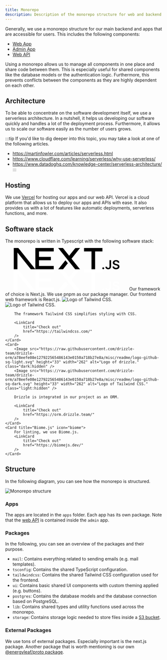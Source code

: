 ```yaml
---
title: Monorepo
description: Description of the monorepo structure for web and backend.
---
```



Generally, we use a monorepo structure for our main backend and apps that are accessible for users. This includes the following components:

- [Web App](/web/overview)
- [Admin App](/admin/overview)
- [Web API](/web_api/overview)

Using a monorepo allows us to manage all components in one place and share code between them. This is especially useful for shared components like the database models or the authentication logic. Furthermore, this prevents conflicts between the components as they are highly dependent on each other.

## Architecture

To be able to concentrate on the software development itself, we use a serverless architecture. In a nutshell, it helps us developing our software quickly and handles a lot of the deployment process. Furthermore, it allows us to scale our software easily as the number of users grows.

:::tip
If you'd like to dig deeper into this topic, you may take a look at one of the following articles.
- https://martinfowler.com/articles/serverless.html
- https://www.cloudflare.com/learning/serverless/why-use-serverless/
- https://www.datadoghq.com/knowledge-center/serverless-architecture/
:::

## Hosting

We use [Vercel](https://vercel.com/) for hosting our apps and our web API. Vercel is a cloud platform that allows us to deploy our apps and APIs with ease. It also provides us with a lot of features like automatic deployments, serverless functions, and more.

## Software stack

The monorepo is written in Typescript with the following software stack:

<CardGrid stagger>
    <Card>
        <svg class="dark:hidden" aria-label="Next.js logotype" height="68" role="img" viewBox="0 0 394 79" width="394"><path d="M261.919 0.0330722H330.547V12.7H303.323V79.339H289.71V12.7H261.919V0.0330722Z" fill="black"></path><path d="M149.052 0.0330722V12.7H94.0421V33.0772H138.281V45.7441H94.0421V66.6721H149.052V79.339H80.43V12.7H80.4243V0.0330722H149.052Z" fill="black"></path><path d="M183.32 0.0661486H165.506L229.312 79.3721H247.178L215.271 39.7464L247.127 0.126654L229.312 0.154184L206.352 28.6697L183.32 0.0661486Z" fill="black"></path><path d="M201.6 56.7148L192.679 45.6229L165.455 79.4326H183.32L201.6 56.7148Z" fill="black"></path><path clip-rule="evenodd" d="M80.907 79.339L17.0151 0H0V79.3059H13.6121V16.9516L63.8067 79.339H80.907Z" fill="black" fill-rule="evenodd"></path><path d="M333.607 78.8546C332.61 78.8546 331.762 78.5093 331.052 77.8186C330.342 77.1279 329.991 76.2917 330 75.3011C329.991 74.3377 330.342 73.5106 331.052 72.8199C331.762 72.1292 332.61 71.7838 333.607 71.7838C334.566 71.7838 335.405 72.1292 336.115 72.8199C336.835 73.5106 337.194 74.3377 337.204 75.3011C337.194 75.9554 337.028 76.5552 336.696 77.0914C336.355 77.6368 335.922 78.064 335.377 78.373C334.842 78.6911 334.252 78.8546 333.607 78.8546Z" fill="black"></path><path d="M356.84 45.4453H362.872V68.6846C362.863 70.8204 362.401 72.6472 361.498 74.1832C360.585 75.7191 359.321 76.8914 357.698 77.7185C356.084 78.5364 354.193 78.9546 352.044 78.9546C350.079 78.9546 348.318 78.6001 346.75 77.9094C345.182 77.2187 343.937 76.1826 343.024 74.8193C342.101 73.456 341.649 71.7565 341.649 69.7207H347.691C347.7 70.6114 347.903 71.3838 348.29 72.0291C348.677 72.6744 349.212 73.1651 349.895 73.5105C350.586 73.8559 351.38 74.0286 352.274 74.0286C353.243 74.0286 354.073 73.8286 354.746 73.4196C355.419 73.0197 355.936 72.4199 356.296 71.6201C356.646 70.8295 356.831 69.8479 356.84 68.6846V45.4453Z" fill="black"></path><path d="M387.691 54.5338C387.544 53.1251 386.898 52.0254 385.773 51.2438C384.638 50.4531 383.172 50.0623 381.373 50.0623C380.11 50.0623 379.022 50.2532 378.118 50.6258C377.214 51.0075 376.513 51.5164 376.033 52.1617C375.554 52.807 375.314 53.5432 375.295 54.3703C375.295 55.061 375.461 55.6608 375.784 56.1607C376.107 56.6696 376.54 57.0968 377.103 57.4422C377.656 57.7966 378.274 58.0874 378.948 58.3237C379.63 58.56 380.313 58.76 380.995 58.9236L384.14 59.6961C385.404 59.9869 386.631 60.3778 387.802 60.8776C388.973 61.3684 390.034 61.9955 390.965 62.7498C391.897 63.5042 392.635 64.413 393.179 65.4764C393.723 66.5397 394 67.7848 394 69.2208C394 71.1566 393.502 72.8562 392.496 74.3285C391.491 75.7917 390.043 76.9369 388.143 77.764C386.252 78.582 383.965 79 381.272 79C378.671 79 376.402 78.6002 374.493 77.8004C372.575 77.0097 371.08 75.8463 370.001 74.3194C368.922 72.7926 368.341 70.9294 368.258 68.7391H374.235C374.318 69.8842 374.687 70.8386 375.314 71.6111C375.95 72.3745 376.78 72.938 377.795 73.3197C378.819 73.6923 379.962 73.8832 381.226 73.8832C382.545 73.8832 383.707 73.6832 384.712 73.2924C385.708 72.9016 386.492 72.3564 387.055 71.6475C387.627 70.9476 387.913 70.1206 387.922 69.1754C387.913 68.312 387.654 67.5939 387.156 67.0304C386.649 66.467 385.948 65.9944 385.053 65.6127C384.15 65.231 383.098 64.8856 381.899 64.5857L378.081 63.6223C375.323 62.9225 373.137 61.8592 371.541 60.4323C369.937 59.0054 369.143 57.115 369.143 54.7429C369.143 52.798 369.678 51.0894 370.758 49.6261C371.827 48.1629 373.294 47.0268 375.148 46.2179C377.011 45.4 379.114 45 381.456 45C383.836 45 385.92 45.4 387.719 46.2179C389.517 47.0268 390.929 48.1538 391.952 49.5897C392.976 51.0257 393.511 52.6707 393.539 54.5338H387.691Z" fill="black"></path></svg>
        <svg class="light:hidden" aria-label="Next.js logotype" height="68" role="img" viewBox="0 0 394 79" width="394"><path d="M261.919 0.0330722H330.547V12.7H303.323V79.339H289.71V12.7H261.919V0.0330722Z" fill="white"></path><path d="M149.052 0.0330722V12.7H94.0421V33.0772H138.281V45.7441H94.0421V66.6721H149.052V79.339H80.43V12.7H80.4243V0.0330722H149.052Z" fill="white"></path><path d="M183.32 0.0661486H165.506L229.312 79.3721H247.178L215.271 39.7464L247.127 0.126654L229.312 0.154184L206.352 28.6697L183.32 0.0661486Z" fill="white"></path><path d="M201.6 56.7148L192.679 45.6229L165.455 79.4326H183.32L201.6 56.7148Z" fill="white"></path><path clip-rule="evenodd" d="M80.907 79.339L17.0151 0H0V79.3059H13.6121V16.9516L63.8067 79.339H80.907Z" fill="white" fill-rule="evenodd"></path><path d="M333.607 78.8546C332.61 78.8546 331.762 78.5093 331.052 77.8186C330.342 77.1279 329.991 76.2917 330 75.3011C329.991 74.3377 330.342 73.5106 331.052 72.8199C331.762 72.1292 332.61 71.7838 333.607 71.7838C334.566 71.7838 335.405 72.1292 336.115 72.8199C336.835 73.5106 337.194 74.3377 337.204 75.3011C337.194 75.9554 337.028 76.5552 336.696 77.0914C336.355 77.6368 335.922 78.064 335.377 78.373C334.842 78.6911 334.252 78.8546 333.607 78.8546Z" fill="white"></path><path d="M356.84 45.4453H362.872V68.6846C362.863 70.8204 362.401 72.6472 361.498 74.1832C360.585 75.7191 359.321 76.8914 357.698 77.7185C356.084 78.5364 354.193 78.9546 352.044 78.9546C350.079 78.9546 348.318 78.6001 346.75 77.9094C345.182 77.2187 343.937 76.1826 343.024 74.8193C342.101 73.456 341.649 71.7565 341.649 69.7207H347.691C347.7 70.6114 347.903 71.3838 348.29 72.0291C348.677 72.6744 349.212 73.1651 349.895 73.5105C350.586 73.8559 351.38 74.0286 352.274 74.0286C353.243 74.0286 354.073 73.8286 354.746 73.4196C355.419 73.0197 355.936 72.4199 356.296 71.6201C356.646 70.8295 356.831 69.8479 356.84 68.6846V45.4453Z" fill="white"></path><path d="M387.691 54.5338C387.544 53.1251 386.898 52.0254 385.773 51.2438C384.638 50.4531 383.172 50.0623 381.373 50.0623C380.11 50.0623 379.022 50.2532 378.118 50.6258C377.214 51.0075 376.513 51.5164 376.033 52.1617C375.554 52.807 375.314 53.5432 375.295 54.3703C375.295 55.061 375.461 55.6608 375.784 56.1607C376.107 56.6696 376.54 57.0968 377.103 57.4422C377.656 57.7966 378.274 58.0874 378.948 58.3237C379.63 58.56 380.313 58.76 380.995 58.9236L384.14 59.6961C385.404 59.9869 386.631 60.3778 387.802 60.8776C388.973 61.3684 390.034 61.9955 390.965 62.7498C391.897 63.5042 392.635 64.413 393.179 65.4764C393.723 66.5397 394 67.7848 394 69.2208C394 71.1566 393.502 72.8562 392.496 74.3285C391.491 75.7917 390.043 76.9369 388.143 77.764C386.252 78.582 383.965 79 381.272 79C378.671 79 376.402 78.6002 374.493 77.8004C372.575 77.0097 371.08 75.8463 370.001 74.3194C368.922 72.7926 368.341 70.9294 368.258 68.7391H374.235C374.318 69.8842 374.687 70.8386 375.314 71.6111C375.95 72.3745 376.78 72.938 377.795 73.3197C378.819 73.6923 379.962 73.8832 381.226 73.8832C382.545 73.8832 383.707 73.6832 384.712 73.2924C385.708 72.9016 386.492 72.3564 387.055 71.6475C387.627 70.9476 387.913 70.1206 387.922 69.1754C387.913 68.312 387.654 67.5939 387.156 67.0304C386.649 66.467 385.948 65.9944 385.053 65.6127C384.15 65.231 383.098 64.8856 381.899 64.5857L378.081 63.6223C375.323 62.9225 373.137 61.8592 371.541 60.4323C369.937 59.0054 369.143 57.115 369.143 54.7429C369.143 52.798 369.678 51.0894 370.758 49.6261C371.827 48.1629 373.294 47.0268 375.148 46.2179C377.011 45.4 379.114 45 381.456 45C383.836 45 385.92 45.4 387.719 46.2179C389.517 47.0268 390.929 48.1538 391.952 49.5897C392.976 51.0257 393.511 52.6707 393.539 54.5338H387.691Z" fill="white"></path></svg>
		Our framework of choice is Next.js.
        <LinkCard
            title="Check out"
            href="https://nextjs.org/"
        />
	</Card>
	<Card title="pnpm" icon="pnpm">
		We use pnpm as our package manager.
        <LinkCard
            title="Check out"
            href="https://pnpm.io/"
        />
	</Card>
	<Card title="React.js" icon="seti:react">
		Our frontend web framework is React.js.
        <LinkCard
            title="Check out"
            href="https://react.dev/"
        />
	</Card>
	<Card>
        <Image src={tailwindimage} alt="Logo of Tailwind CSS." class="dark:hidden" />
        <Image src={tailwindimageDark} alt="Logo of Tailwind CSS." class="light:hidden" />
        
        The framework Tailwind CSS simplifies styling with CSS.
		
        <LinkCard
            title="Check out"
            href="https://tailwindcss.com/"
        />
	</Card>
    <Card>
        <Image src="https://raw.githubusercontent.com/drizzle-team/drizzle-orm/a78eefe08e127922565486143e0150a718b27e8a/misc/readme/logo-github-sq-light.svg" height="33" width="262" alt="Logo of drizzle." class="dark:hidden" />
        <Image src="https://raw.githubusercontent.com/drizzle-team/drizzle-orm/a78eefe08e127922565486143e0150a718b27e8a/misc/readme/logo-github-sq-dark.svg" height="33" width="262" alt="Logo of Tailwind CSS." class="light:hidden" />
        
        Drizzle is integrated in our project as an ORM.
		
        <LinkCard
            title="Check out"
            href="https://orm.drizzle.team/"
        />
	</Card>
    <Card title="Biome.js" icon="biome">
		For linting, we use Biome.js.
        <LinkCard
            title="Check out"
            href="https://biomejs.dev/"
        />
	</Card>
</CardGrid>

## Structure

In the following diagram, you can see how the monorepo is structured.

![Monorepo structure](/src/assets/mono-repo-structure.svg)

### Apps

The apps are located in the `apps` folder. Each app has its own package. Note that the [web API](/web_api/overview) is contained inside the `admin` app.

### Packages

In the following, you can see an overview of the packages and their purpose.

- `mail`: Contains everything related to sending emails (e.g. mail templates).
- `tsconfig`: Contains the shared TypeScript configuration.
- `taildwindcss`: Contains the shared Tailwind CSS configuration used for the frontend.
- `ui`: Contains basic shared UI components with custom theming applied (e.g. buttons).
- `postgres`: Contains the database models and the database connection based on PostgreSQL.
- `lib`: Contains shared types and utility functions used across the monorepo.
- `storage`: Contains storage logic needed to store files inside a [S3 bucket](https://docs.aws.amazon.com/de_de/AmazonS3/latest/userguide/Welcome.html).

### External Packages

We use tons of external packages. Especially important is the next.js package. Another package that is worth mentioning is our own [@energyleaf/proto package](https://www.npmjs.com/package/@energyleaf/proto).